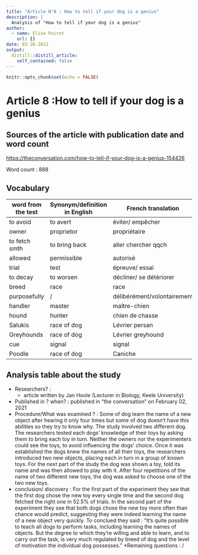 ```yaml
---
title: "Article N°8 : How to tell if your dog is a genius"
description: |
  Analysis of "How to tell if your dog is a genius"
author:
  - name: Elise Poiret
    url: {}
date: 03-28-2021
output:
  distill::distill_article:
    self_contained: false
---
```


```r
knitr::opts_chunk$set(echo = FALSE)
```

# Article 8 :How to tell if your dog is a genius

## Sources of the article with publication date and word count

<https://theconversation.com/how-to-tell-if-your-dog-is-a-genius-154426>

Word count : 888

## Vocabulary

| word from the test | Synonym/definition in English | French translation          |
| ------------------ | ----------------------------- | --------------------------- |
| to avoid           | to avert                      | éviter/ empêcher            |
| owner              | proprietor                    | propriétaire                |
| to fetch smth      | to bring back                 | aller chercher qqch         |
| allowed            | permissible                   | autorisé                    |
| trial              | test                          | épreuve/ essai              |
| to decay           | to worsen                     | décliner/ se détériorer     |
| breed              | race                          | race                        |
| purposefully       | /                             | délibérément/volontairement |
| handler            | master                        | maître-chien                |
| hound              | hunter                        | chien de chasse             |
| Salukis            | race of dog                   | Lévrier persan              |
| Greyhounds         | race of dog                   | Lévrier greyhound           |
| cue                | signal                        | signal                      |
| Poodle             | race of dog                   | Caniche                     |

## Analysis table about the study

* Researchers? : 
  + article written by Jan Hoole (Lecturer in Biology, Keele University) 
* Published in ? when? : published in "the conversation" on February 02, 2021
* Procedure/What was examined ? : Some of dog learn the name of a new object after hearing it only four times but some of dog doesn't have this abilities so they try to know why. The study involved two different dog. The researchers tested each dogs’ knowledge of their toys by asking them to bring each toy in turn. Neither the owners nor the experimenters could see the toys, to avoid influencing the dogs’ choice.
Once it was established the dogs knew the names of all their toys, the researchers introduced two new objects, placing each in turn in a group of known toys.
For the next part of the study the dog was shown a toy, told its name and was then allowed to play with it. After four repetitions of the name of two different new toys, the dog was asked to choose one of the two new toys.
* conclusion/ discovery : For the first part of the experiment they see that the first dog chose the new toy every single time and the second dog fetched the right one in 52.5% of trials. In the second part of the experiment they see that both dogs chose the new toy more often than chance would predict, suggesting they were indeed learning the name of a new object very quickly. 
To conclued they said : "It’s quite possible to teach all dogs to perform tasks, including learning the names of objects. But the degree to which they’re willing and able to learn, and to carry out the task, is very much regulated by breed of dog and the level of motivation the individual dog possesses." 
*Remaining questions : /

